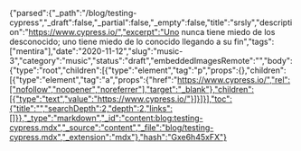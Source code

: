 {"parsed":{"_path":"/blog/testing-cypress","_draft":false,"_partial":false,"_empty":false,"title":"srsly","description":"https://www.cypress.io/","excerpt":"Uno nunca tiene miedo de los desconocido; uno tiene miedo de lo conocido llegando a su fin","tags":["mentira"],"date":"2020-11-12","slug":"music-3","category":"music","status":"draft","embeddedImagesRemote":"","body":{"type":"root","children":[{"type":"element","tag":"p","props":{},"children":[{"type":"element","tag":"a","props":{"href":"https://www.cypress.io/","rel":["nofollow","noopener","noreferrer"],"target":"_blank"},"children":[{"type":"text","value":"https://www.cypress.io/"}]}]}],"toc":{"title":"","searchDepth":2,"depth":2,"links":[]}},"_type":"markdown","_id":"content:blog:testing-cypress.mdx","_source":"content","_file":"blog/testing-cypress.mdx","_extension":"mdx"},"hash":"Gxe6h45xFX"}